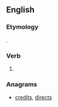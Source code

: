 ==English==

===Etymology===
{{suffix|cried|st|lang=en}}.

===Verb===
{{head|en|simple past form|cat2=second-person singular forms}}

# {{context|archaic|lang=en}} {{second-person singular past of|cry|lang=en}}

===Anagrams===
* [[credits#English|credits]], [[directs#English|directs]]
